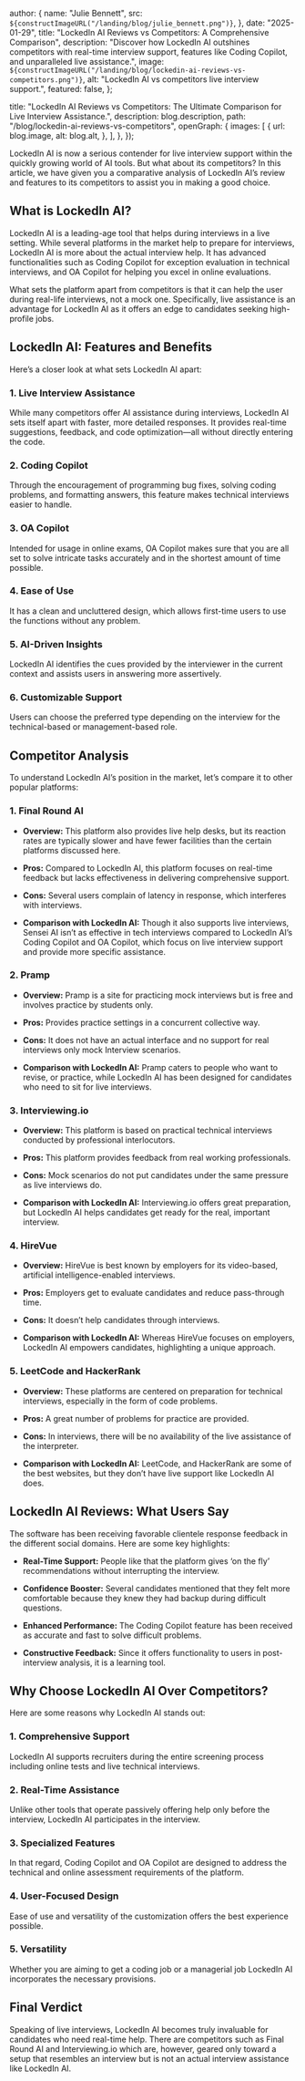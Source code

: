 
  author: {
    name: "Julie Bennett",
    src: `${constructImageURL("/landing/blog/julie_bennett.png")}`,
  },
  date: "2025-01-29",
  title: "LockedIn AI Reviews vs Competitors: A Comprehensive Comparison",
  description:
    "Discover how LockedIn AI outshines competitors with real-time interview support, features like Coding Copilot, and unparalleled live assistance.",
  image: `${constructImageURL("/landing/blog/lockedin-ai-reviews-vs-competitors.png")}`,
  alt: "LockedIn AI vs competitors live interview support.",
  featured: false,
};

  title:
    "LockedIn AI Reviews vs Competitors: The Ultimate Comparison for Live Interview Assistance.",
  description: blog.description,
  path: "/blog/lockedin-ai-reviews-vs-competitors",
  openGraph: {
    images: [
      {
        url: blog.image,
        alt: blog.alt,
      },
    ],
  },
});


LockedIn AI is now a serious contender for live interview support within the quickly growing world of AI tools. But what about its competitors? In this article, we have given you a comparative analysis of LockedIn AI’s review and features to its competitors to assist you in making a good choice.

## What is LockedIn AI?

LockedIn AI is a leading-age tool that helps during interviews in a live setting. While several platforms in the market help to prepare for interviews, LockedIn AI is more about the actual interview help. It has advanced functionalities such as Coding Copilot for exception evaluation in technical interviews, and OA Copilot for helping you excel in online evaluations.

What sets the platform apart from competitors is that it can help the user during real-life interviews, not a mock one. Specifically, live assistance is an advantage for LockedIn AI as it offers an edge to candidates seeking high-profile jobs.

## LockedIn AI: Features and Benefits

Here’s a closer look at what sets LockedIn AI apart:

### 1. Live Interview Assistance

While many competitors offer AI assistance during interviews, LockedIn AI sets itself apart with faster, more detailed responses. It provides real-time suggestions, feedback, and code optimization—all without directly entering the code.

### 2. Coding Copilot

Through the encouragement of programming bug fixes, solving coding problems, and formatting answers, this feature makes technical interviews easier to handle.

### 3. OA Copilot

Intended for usage in online exams, OA Copilot makes sure that you are all set to solve intricate tasks accurately and in the shortest amount of time possible.

### 4. Ease of Use

It has a clean and uncluttered design, which allows first-time users to use the functions without any problem.

### 5. AI-Driven Insights

LockedIn AI identifies the cues provided by the interviewer in the current context and assists users in answering more assertively.

### 6. Customizable Support

Users can choose the preferred type depending on the interview for the technical-based or management-based role.

## Competitor Analysis

To understand LockedIn AI’s position in the market, let’s compare it to other popular platforms:

### 1. Final Round AI

- **Overview:** This platform also provides live help desks, but its reaction rates are typically slower and have fewer facilities than the certain platforms discussed here.

- **Pros:** Compared to LockedIn AI, this platform focuses on real-time feedback but lacks effectiveness in delivering comprehensive support.

- **Cons:** Several users complain of latency in response, which interferes with interviews.

- **Comparison with LockedIn AI:** Though it also supports live interviews, Sensei AI isn’t as effective in tech interviews compared to LockedIn AI’s Coding Copilot and OA Copilot, which focus on live interview support and provide more specific assistance.

### 2. Pramp

- **Overview:** Pramp is a site for practicing mock interviews but is free and involves practice by students only.

- **Pros:** Provides practice settings in a concurrent collective way.

- **Cons:** It does not have an actual interface and no support for real interviews only mock Interview scenarios.

- **Comparison with LockedIn AI:** Pramp caters to people who want to revise, or practice, while LockedIn AI has been designed for candidates who need to sit for live interviews.

### 3. Interviewing.io

- **Overview:** This platform is based on practical technical interviews conducted by professional interlocutors.

- **Pros:** This platform provides feedback from real working professionals.

- **Cons:** Mock scenarios do not put candidates under the same pressure as live interviews do.

- **Comparison with LockedIn AI:** Interviewing.io offers great preparation, but LockedIn AI helps candidates get ready for the real, important interview.

### 4. HireVue

- **Overview:** HireVue is best known by employers for its video-based, artificial intelligence-enabled interviews.

- **Pros:** Employers get to evaluate candidates and reduce pass-through time.

- **Cons:** It doesn’t help candidates through interviews.

- **Comparison with LockedIn AI:** Whereas HireVue focuses on employers, LockedIn AI empowers candidates, highlighting a unique approach.

### 5. LeetCode and HackerRank

- **Overview:** These platforms are centered on preparation for technical interviews, especially in the form of code problems.

- **Pros:** A great number of problems for practice are provided.

- **Cons:** In interviews, there will be no availability of the live assistance of the interpreter.

- **Comparison with LockedIn AI:** LeetCode, and HackerRank are some of the best websites, but they don’t have live support like LockedIn AI does.

## LockedIn AI Reviews: What Users Say

The software has been receiving favorable clientele response feedback in the different social domains. Here are some key highlights:

- **Real-Time Support:** People like that the platform gives ‘on the fly’ recommendations without interrupting the interview.

- **Confidence Booster:** Several candidates mentioned that they felt more comfortable because they knew they had backup during difficult questions.

- **Enhanced Performance:** The Coding Copilot feature has been received as accurate and fast to solve difficult problems.

- **Constructive Feedback:** Since it offers functionality to users in post-interview analysis, it is a learning tool.

## Why Choose LockedIn AI Over Competitors?

Here are some reasons why LockedIn AI stands out:

### 1. Comprehensive Support

LockedIn AI supports recruiters during the entire screening process including online tests and live technical interviews.

### 2. Real-Time Assistance

Unlike other tools that operate passively offering help only before the interview, LockedIn AI participates in the interview.

### 3. Specialized Features

In that regard, Coding Copilot and OA Copilot are designed to address the technical and online assessment requirements of the platform.

### 4. User-Focused Design

Ease of use and versatility of the customization offers the best experience possible.

### 5. Versatility

Whether you are aiming to get a coding job or a managerial job LockedIn AI incorporates the necessary provisions.

## Final Verdict

Speaking of live interviews, LockedIn AI becomes truly invaluable for candidates who need real-time help. There are competitors such as Final Round AI and Interviewing.io which are, however, geared only toward a setup that resembles an interview but is not an actual interview assistance like LockedIn AI.
